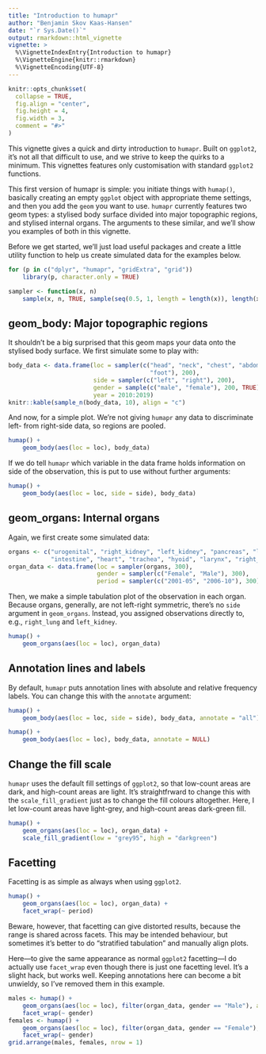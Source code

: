 ```yaml
---
title: "Introduction to humapr"
author: "Benjamin Skov Kaas-Hansen"
date: "`r Sys.Date()`"
output: rmarkdown::html_vignette
vignette: >
  %\VignetteIndexEntry{Introduction to humapr}
  %\VignetteEngine{knitr::rmarkdown}
  %\VignetteEncoding{UTF-8}
---
```


```r
knitr::opts_chunk$set(
  collapse = TRUE,
  fig.align = "center",
  fig.height = 4,
  fig.width = 3,
  comment = "#>"
)
```

This vignette gives a quick and dirty introduction to `humapr`. Built on `ggplot2`, it's not all that difficult to use, and we strive to keep the quirks to a minimum. This vignettes features only customisation with standard `ggplot2` functions. 

This first version of humapr is simple: you initiate things with `humap()`, basically creating an empty `ggplot` object with appropriate theme settings, and then you add the `geom` you want to use. `humapr` currently features two geom types: a stylised body surface divided into major topographic regions, and stylised internal organs. The arguments to these similar, and we'll show you examples of both in this vignette.

Before we get started, we'll just load useful packages and create a little utility function to help us create simulated data for the examples below.

```r
for (p in c("dplyr", "humapr", "gridExtra", "grid")) 
    library(p, character.only = TRUE)

sampler <- function(x, n) 
    sample(x, n, TRUE, sample(seq(0.5, 1, length = length(x)), length(x), TRUE))
```

## geom_body: Major topographic regions
It shouldn't be a big surprised that this geom maps your data onto the stylised body surface. We first simulate some to play with:
```r
body_data <- data.frame(loc = sampler(c("head", "neck", "chest", "abdomen", "arm", "forearm", "hand", "thigh", "leg", 
                                        "foot"), 200),
                        side = sampler(c("left", "right"), 200),
                        gender = sample(c("male", "female"), 200, TRUE),
                        year = 2010:2019) 
knitr::kable(sample_n(body_data, 10), align = "c")
```

And now, for a simple plot. We're not giving `humapr` any data to discriminate left- from right-side data, so regions are pooled.
```r
humap() +
    geom_body(aes(loc = loc), body_data) 
```

If we do tell `humapr` which variable in the data frame holds information on side of the observation, this is put to use without further arguments:
```r
humap() +
    geom_body(aes(loc = loc, side = side), body_data) 
```

## geom_organs: Internal organs
Again, we first create some simulated data:

```r
organs <- c("urogenital", "right_kidney", "left_kidney", "pancreas", "liver", "spleen", "oesophagus", "stomach", 
            "intestine", "heart", "trachea", "hyoid", "larynx", "right_lung", "left_lung")
organ_data <- data.frame(loc = sampler(organs, 300),
                         gender = sampler(c("Female", "Male"), 300),
                         period = sampler(c("2001-05", "2006-10"), 300))
```

Then, we make a simple tabulation plot of the observation in each organ. Because organs, generally, are not left-right symmetric, there's no `side` argument in `geom_organs`. Instead, you assigned observations directly to, e.g., `right_lung` and `left_kidney`.
```r
humap() +
    geom_organs(aes(loc = loc), organ_data)
```

## Annotation lines and labels
By default, `humapr` puts annotation lines with absolute and relative frequency labels. You can change this with the `annotate` argument:
```r
humap() +
    geom_body(aes(loc = loc, side = side), body_data, annotate = "all") 
```

```r
humap() +
    geom_body(aes(loc = loc), body_data, annotate = NULL) 
```

## Change the fill scale
`humapr` uses the default fill settings of `ggplot2`, so that low-count areas are dark, and high-count areas are light. It's straightfrward to change this with the `scale_fill_gradient` just as to change the fill colours altogether. Here, I let low-count areas have light-grey, and high-count areas dark-green fill.
```r
humap() +
    geom_organs(aes(loc = loc), organ_data) +
    scale_fill_gradient(low = "grey95", high = "darkgreen")
```

## Facetting
Facetting is as simple as always when using `ggplot2`.
```r
humap() +
    geom_organs(aes(loc = loc), organ_data) +
    facet_wrap(~ period)
```

Beware, however, that facetting can give distorted results, because the range is shared across facets. This may be intended behaviour, but sometimes it's better to do "stratified tabulation" and manually align plots. 

Here---to give the same appearance as normal `ggplot2` facetting---I do actually use `facet_wrap` even though there is just one facetting level. It's a slight hack, but works well. Keeping annotations here can become a bit unwieldy, so I've removed them in this example.
```r
males <- humap() + 
    geom_organs(aes(loc = loc), filter(organ_data, gender == "Male"), annotate = NULL) +
    facet_wrap(~ gender)
females <- humap() + 
    geom_organs(aes(loc = loc), filter(organ_data, gender == "Female"), annotate = NULL) +
    facet_wrap(~ gender)
grid.arrange(males, females, nrow = 1)
```


